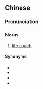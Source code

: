 {{also|生命教练}}
==Chinese==
{{zh-forms|s=生命教练|type=22}}

===Pronunciation===
{{zh-pron
|m=shēngmìng jiàoliàn
|c=sang1 ming6 gaau3 lin6
|cat=n
}}

===Noun===
{{zh-noun}}

# [[life coach]]

====Synonyms====
* {{zh-l|人生導師}}
* {{zh-l|人生教練}}
* {{zh-l|生活導師}}
* {{zh-l|生活教練}}

{{zh-cat|Occupations}}